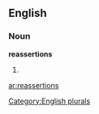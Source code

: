
==English==

===Noun===
'''reassertions'''

# {{plural of|[[reassertion]]}}

[[Category:English plurals]]

[[ar:reassertions]]